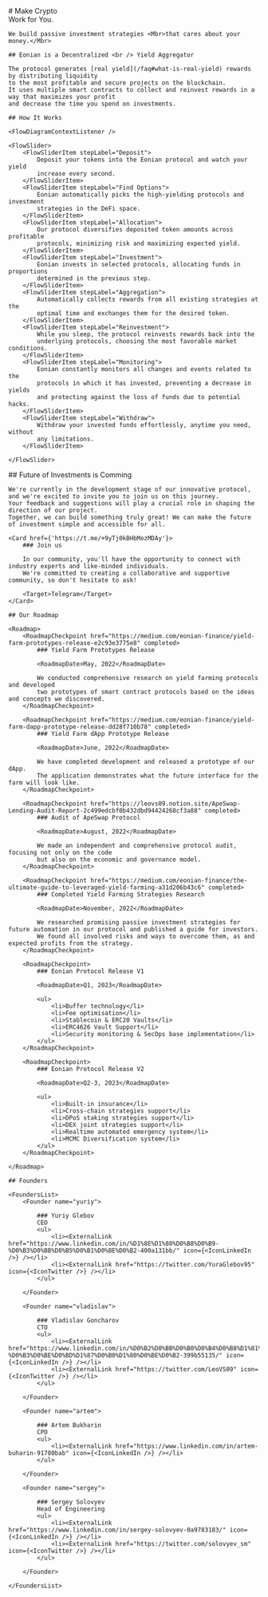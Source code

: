 <Hero>
    # Make Crypto <br/> Work <Mbr>for You.</Mbr>

    We build passive investment strategies <Mbr>that cares about your money.</Mbr>

</Hero>

<WhatIsEonian>

    ## Eonian is a Decentralized <br /> Yield Aggregator

    The protocol generates [real yield](/faq#what-is-real-yield) rewards by distributing liquidity 
    to the most profitable and secure projects on the blockchain. 
    It uses multiple smart contracts to collect and reinvest rewards in a way that maximizes your profit 
    and decrease the time you spend on investments.

</WhatIsEonian>

<HowItWorks>

    ## How It Works
    
    <FlowDiagramContextListener />

    <FlowSlider>
        <FlowSliderItem stepLabel="Deposit">
            Deposit your tokens into the Eonian protocol and watch your yield
            increase every second.
        </FlowSliderItem>
        <FlowSliderItem stepLabel="Find Options">
            Eonian automatically picks the high-yielding protocols and investment
            strategies in the DeFi space.
        </FlowSliderItem>
        <FlowSliderItem stepLabel="Allocation">
            Our protocol diversifies deposited token amounts across profitable
            protocols, minimizing risk and maximizing expected yield.
        </FlowSliderItem>
        <FlowSliderItem stepLabel="Investment">
            Eonian invests in selected protocols, allocating funds in proportions
            determined in the previous step.
        </FlowSliderItem>
        <FlowSliderItem stepLabel="Aggregation">
            Automatically collects rewards from all existing strategies at the
            optimal time and exchanges them for the desired token.
        </FlowSliderItem>
        <FlowSliderItem stepLabel="Reinvestment">
            While you sleep, the protocol reinvests rewards back into the
            underlying protocols, choosing the most favorable market conditions.
        </FlowSliderItem>
        <FlowSliderItem stepLabel="Monitoring">
            Eonian constantly monitors all changes and events related to the
            protocols in which it has invested, preventing a decrease in yields
            and protecting against the loss of funds due to potential hacks.
        </FlowSliderItem>
        <FlowSliderItem stepLabel="Withdraw">
            Withdraw your invested funds effortlessly, anytime you need, without
            any limitations.
        </FlowSliderItem>

    </FlowSlider>

</HowItWorks>

<InDevelopment>
    ## Future of Investments is Comming

    We're currently in the development stage of our innovative protocol, and we're excited to invite you to join us on this journey.
    Your feedback and suggestions will play a crucial role in shaping the direction of our project. 
    Together, we can build something truly great! We can make the future of investment simple and accessible for all.

    <Card href={'https://t.me/+9yTj0kBHbMozMDAy'}>
        ### Join us

        In our community, you'll have the opportunity to connect with industry experts and like-minded individuals.
        We're committed to creating a collaborative and supportive community, so don't hesitate to ask!

        <Target>Telegram</Target>        
    </Card>
</InDevelopment>

<RoadmapContainer>

    ## Our Roadmap

    <Roadmap>
        <RoadmapCheckpoint href="https://medium.com/eonian-finance/yield-farm-prototypes-release-e2c93e3775e8" completed>
            ### Yield Farm Prototypes Release

            <RoadmapDate>May, 2022</RoadmapDate>

            We conducted comprehensive research on yield farming protocols and developed
            two prototypes of smart contract protocols based on the ideas and concepts we discovered.
        </RoadmapCheckpoint>

        <RoadmapCheckpoint href="https://medium.com/eonian-finance/yield-farm-dapp-prototype-release-dd28f710b78" completed>
            ### Yield Farm dApp Prototype Release

            <RoadmapDate>June, 2022</RoadmapDate>

            We have completed development and released a prototype of our dApp.
            The application demonstrates what the future interface for the farm will look like.
        </RoadmapCheckpoint>

        <RoadmapCheckpoint href="https://leovs09.notion.site/ApeSwap-Lending-Audit-Report-2c499edcbf0b432dbd94424268cf3a88" completed>
            ### Audit of ApeSwap Protocol

            <RoadmapDate>August, 2022</RoadmapDate>

            We made an independent and comprehensive protocol audit, focusing not only on the code
            but also on the economic and governance model.
        </RoadmapCheckpoint>

        <RoadmapCheckpoint href="https://medium.com/eonian-finance/the-ultimate-guide-to-leveraged-yield-farming-a31d206b43c6" completed>
            ### Completed Yield Farming Strategies Research

            <RoadmapDate>November, 2022</RoadmapDate>

            We researched promising passive investment strategies for future automation in our protocol and published a guide for investors.
            We found all involved risks and ways to overcome them, as and expected profits from the strategy.
        </RoadmapCheckpoint>

        <RoadmapCheckpoint>
            ### Eonian Protocol Release V1

            <RoadmapDate>Q1, 2023</RoadmapDate>

            <ul>
                <li>Buffer technology</li>
                <li>Fee optimisation</li>
                <li>Stablecoin & ERC20 Vaults</li>
                <li>ERC4626 Vault Support</li>
                <li>Security monitoring & SecOps base implementation</li>
            </ul>
        </RoadmapCheckpoint>

        <RoadmapCheckpoint>
            ### Eonian Protocol Release V2

            <RoadmapDate>Q2-3, 2023</RoadmapDate>

            <ul>
                <li>Built-in insurance</li>
                <li>Cross-chain strategies support</li>
                <li>DPoS staking strategies support</li>
                <li>DEX joint strategies support</li>
                <li>Realtime automated emergency system</li>
                <li>MCMC Diversification system</li>
            </ul>
        </RoadmapCheckpoint>

    </Roadmap>

</RoadmapContainer>

<Founders>

    ## Founders

    <FoundersList>
        <Founder name="yuriy">

            ### Yuriy Glebov
            CEO
            <ul>
                <li><ExternalLink href="https://www.linkedin.com/in/%D1%8E%D1%80%D0%B8%D0%B9-%D0%B3%D0%BB%D0%B5%D0%B1%D0%BE%D0%B2-400a131bb/" icon={<IconLinkedIn />} /></li>
                <li><ExternalLink href="https://twitter.com/YuraGlebov95" icon={<IconTwitter />} /></li>
            </ul>

        </Founder>

        <Founder name="vladislav">

            ### Vladislav Goncharov
            CTO
            <ul>
                <li><ExternalLink href="https://www.linkedin.com/in/%D0%B2%D0%BB%D0%B0%D0%B4%D0%B8%D1%81%D0%BB%D0%B0%D0%B2-%D0%B3%D0%BE%D0%BD%D1%87%D0%B0%D1%80%D0%BE%D0%B2-399b55135/" icon={<IconLinkedIn />} /></li>
                <li><ExternalLink href="https://twitter.com/LeoVS09" icon={<IconTwitter />} /></li>
            </ul>

        </Founder>

        <Founder name="artem">

            ### Artem Bukharin
            CPO
            <ul>
                <li><ExternalLink href="https://www.linkedin.com/in/artem-buharin-91780bab" icon={<IconLinkedIn />} /></li>
            </ul>

        </Founder>

        <Founder name="sergey">

            ### Sergey Solovyev
            Head of Engineering
            <ul>
                <li><ExternalLink href="https://www.linkedin.com/in/sergey-solovyev-0a9783183/" icon={<IconLinkedIn />} /></li>
                <li><ExternalLink href="https://twitter.com/solovyev_sm" icon={<IconTwitter />} /></li>
            </ul>

        </Founder>

    </FoundersList>

</Founders>
